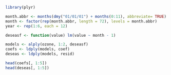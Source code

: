 
```r
library(plyr)

month.abbr <- months(dmy("01/01/01") + months(0:11), abbreviate= TRUE)
month <- factor(rep(month.abbr, length = 72), levels = month.abbr)
year <- rep(1:6, each = 12)

deseasf <- function(value) lm(value ~ month - 1)

models <- alply(ozone, 1:2, deseasf)
coefs <- ldply(models, coef)
deseas <- ldply(models, resid) 

head(coefs[, 1:5])
head(deseas[, 1:5])
```

